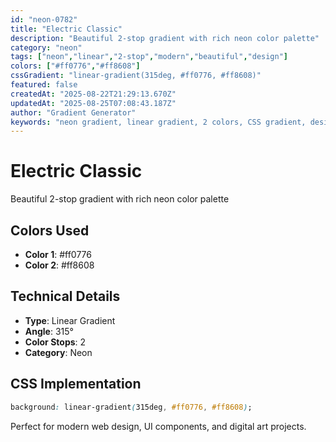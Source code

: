 ```yaml
---
id: "neon-0782"
title: "Electric Classic"
description: "Beautiful 2-stop gradient with rich neon color palette"
category: "neon"
tags: ["neon","linear","2-stop","modern","beautiful","design"]
colors: ["#ff0776","#ff8608"]
cssGradient: "linear-gradient(315deg, #ff0776, #ff8608)"
featured: false
createdAt: "2025-08-22T21:29:13.670Z"
updatedAt: "2025-08-25T07:08:43.187Z"
author: "Gradient Generator"
keywords: "neon gradient, linear gradient, 2 colors, CSS gradient, design, #ff0776, #ff8608"
---
```


# Electric Classic

Beautiful 2-stop gradient with rich neon color palette

## Colors Used
- **Color 1**: #ff0776
- **Color 2**: #ff8608

## Technical Details
- **Type**: Linear Gradient
- **Angle**: 315°
- **Color Stops**: 2
- **Category**: Neon

## CSS Implementation
```css
background: linear-gradient(315deg, #ff0776, #ff8608);
```

Perfect for modern web design, UI components, and digital art projects.
